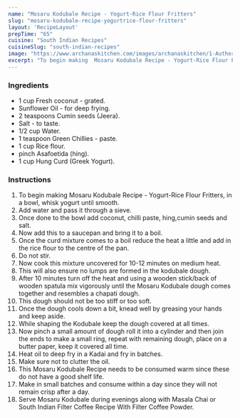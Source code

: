 ---
name: "Mosaru Kodubale Recipe - Yogurt-Rice Flour Fritters"
slug: "mosaru-kodubale-recipe-yogurtrice-flour-fritters"
layout: 'RecipeLayout'
prepTime: "65"
cuisine: "South Indian Recipes"
cuisineSlug: "south-indian-recipes"
image: "https://www.archanaskitchen.com/images/archanaskitchen/1-Author/Gauravi_Vinay/Mosaru_Kodubale_yogurtrice_flour_rings.jpg"
excerpt: "To begin making  Mosaru Kodubale Recipe - Yogurt-Rice Flour Fritters, in a bowl, whisk yogurt until smooth"
---

### Ingredients

- 1 cup Fresh coconut - grated.
- Sunflower Oil - for deep frying.
- 2 teaspoons Cumin seeds (Jeera).
- Salt - to taste.
- 1/2 cup Water.
- 1 teaspoon Green Chillies - paste.
- 1 cup Rice flour.
- pinch Asafoetida (hing).
- 1 cup Hung Curd (Greek Yogurt).

### Instructions

1. To begin making  Mosaru Kodubale Recipe - Yogurt-Rice Flour Fritters, in a bowl, whisk yogurt until smooth.
1. Add water and pass it through a sieve.
1. Once done to the bowl add coconut, chilli paste, hing,cumin seeds and salt.
1. Now add this to a saucepan and bring it to a boil.
1. Once the curd mixture comes to a boil reduce the heat a little and add in the rice flour to the centre of the pan.
1. Do not stir.
1. Now cook this mixture uncovered for 10-12 minutes on medium heat.
1. This will also ensure no lumps are formed in the kodubale dough.
1. After 10 minutes turn off the heat and using a wooden stick/back of wooden spatula mix vigorously until the Mosaru Kodubale dough comes together and resembles a chapati dough.
1. This dough should not be too stiff or too soft.
1. Once the dough cools down a bit, knead well by greasing your hands and keep aside.
1. While shaping the Kodubale keep the dough covered at all times.
1. Now pinch a small amount of dough roll it into a cylinder and then join the ends to make a  small ring, repeat with remaining dough, place on a butter paper, keep it covered all time.
1. Heat oil to deep fry in a Kadai and fry in batches.
1.  Make sure not to clutter the oil.
1. This Mosaru Kodubale Recipe needs to be consumed warm since these do not have a good shelf life.
1. Make in small batches and consume within a day since they will not remain crisp after a day.
1. Serve Mosaru Kodubale during evenings along with  Masala Chai or  South Indian Filter Coffee Recipe With Filter Coffee Powder.
